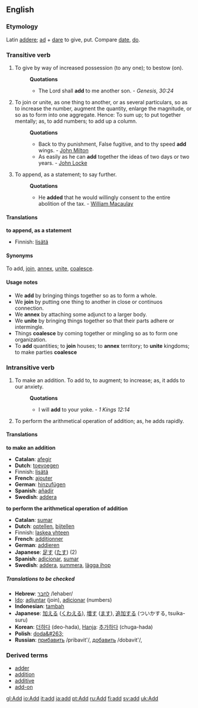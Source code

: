 ==English==

{{webster}}

===Etymology===
Latin [[addere]]; [[ad]] + [[dare]] to give, put. Compare [[date]], [[do]].

===Transitive verb===
{{en-infl-reg-consonant|add||}}
# To give by way of increased possession (to any one); to bestow (on).
#:'''Quotations'''
#:*The Lord shall '''add''' to me another son. - ''Genesis, 30:24''
# To join or unite, as one thing to another, or as several particulars, so as to increase the number, augment the quantity, enlarge the magnitude, or so as to form into one aggregate. Hence: To sum up; to put together mentally; as, to add numbers; to add up a column.
#:'''Quotations'''
#:*Back to thy punishment, False fugitive, and to thy speed '''add''' wings. - [[w:John Milton|John Milton]]
#:*As easily as he can '''add''' together the ideas of two days or two years. - [[John Locke]]
# To append, as a statement; to say further.
#:'''Quotations'''
#:*He '''added''' that he would willingly consent to the entire abolition of the tax. - [[William Macaulay]]

====Translations====

'''to append, as a statement'''
*Finnish: [[lisätä]]

====Synonyms====
To add, [[join]], [[annex]], [[unite]], [[coalesce]]. 

====Usage notes====
*We '''add''' by bringing things together so as to form a whole. 
*We '''join''' by putting one thing to another in close or continuos connection. 
*We '''annex''' by attaching some adjunct to a larger body. 
*We '''unite''' by bringing things together so that their parts adhere or intermingle. 
*Things '''coalesce''' by coming together or mingling so as to form one organization. 
*To '''add''' quantities; to '''join''' houses; to '''annex''' territory; to '''unite''' kingdoms; to make parties '''coalesce'''

===Intransitive verb===
{{en-infl-reg-consonant|add||}}
# To make an addition. To add to, to augment; to increase; as, it adds to our anxiety. 
#:'''Quotations'''
#:*I will '''add''' to your yoke. - ''1 Kings 12:14''
# To perform the arithmetical operation of addition; as, he adds rapidly.

====Translations====

'''to make an addition'''
*'''Catalan''': [[afegir]]
*'''Dutch''': [[toevoegen]]
*Finnish: [[lisätä]]
*'''French''': [[ajouter]]
*'''German''': [[hinzufügen]]
*'''Spanish''': [[añadir]]
*'''Swedish''': [[addera]]

'''to perform the arithmetical operation of addition'''
*'''Catalan''': [[sumar]]
*'''Dutch''': [[optellen]], [[bijtellen]]
*Finnish: [[laskea yhteen]]
*'''French''': [[additionner]]
*'''German''': [[addieren]]
*'''Japanese''': [[足す]] ([[たす]]) (2)
*'''Spanish''': [[adicionar]], [[sumar]]
*'''Swedish''': [[addera]], [[summera]], [[lägga ihop]]

=====Translations to be checked=====
*'''Hebrew''': [[:he:לחבר|לחבר]] /lehaber/
*[[Ido]]: [[adjuntar]] (join), [[adicionar]] (numbers)
*'''Indonesian''': [[tambah]]
*'''Japanese''': [[加える]] ([[くわえる]]), [[増す]] ([[ます]]), [[追加]]する (ついかする, tsuika-suru)
*'''Korean''': [[더하다]] (deo-hada), [[Hanja]]: [[추가하다]] (chuga-hada)
*'''Polish''': [[doda&#263;]]
*'''Russian''': [[:ru:прибавить|прибавить]] /pribavit'/, [[:ru:добавить|добавить]] /dobavit'/, 

===Derived terms===
*[[adder#Noun 2|adder]]
*[[addition]]
*[[additive]]
*[[add-on]]

[[gl:Add]]
[[io:Add]]
[[it:add]]
[[ja:add]]
[[pt:Add]]
[[ru:Add]]
[[fi:add]]
[[sv:add]]
[[uk:Add]]